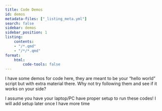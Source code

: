 ```yaml
---
title: Code Demos
id: demos
metadata-files: ["_listing_meta.yml"]
search: false
sidebar: demos
sidebar_position: 1
listing:
    contents:
    - "/*.qmd"
    - "/*/*.qmd"
format:
    html:
        code-tools: false
---
```


I have some demos for code here, they are meant to be your "hello world" script but with extra material there.
Why not try following them and see if it works on your side?

:::{.callout-caution}
I assume you have your laptop/PC have proper setup to run these codes! I will add setup later once I have more time
:::